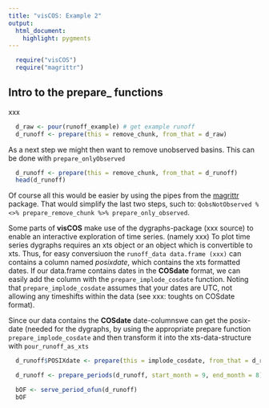 ```yaml
---
title: "visCOS: Example 2"
output: 
  html_document:
    highlight: pygments
---
```

```r
  require("visCOS")
  require("magrittr")
```

## Intro to the prepare_ functions
xxx
```r
  d_raw <- pour(runoff_example) # get example runoff
  d_runoff <- prepare(this = remove_chunk, from_that = d_raw)

```      

As a next step we might then want to remove unobserved basins. This can be done with `prepare_onlyObserved`
```r
  d_runoff <- prepare(this = remove_chunk, from_that = d_runoff)
  head(d_runoff)
```

Of course all this would be easier by using the pipes from the [magrittr](https://cran.r-project.org/web/packages/magrittr/vignettes/magrittr.html) package. That would simplify the last two steps, such to: `QobsNotObserved %<>% prepare_remove_chunk %>% prepare_only_observed`.

Some parts of **visCOS** make use of the dygraphs-package (xxx source) to enable an interactive exploration of time series. (namely xxx) To plot time series dygraphs requires an xts object or an object which is convertible to xts. Thus, for easy conversiuon the  `runoff_data data.frame (xxx)` can contains a column named *posixdate*, which contains the xts formatted dates. If our data.frame contains dates in the **COSdate** format, we can easily add the column with the `prepare_implode_cosdate` function. Noting that `prepare_implode_cosdate` assumes that your dates are UTC, not allowing any timeshifts within the data (see xxx: toughts on COSdate format). 

Since our data contains the **COSdate** date-columnswe can get the posix-date (needed for the dygraphs, by using the appropriate prepare function `prepare_implode_cosdate` and then transform it into the xts-data-structure with `pour_runoff_as_xts`
```r
  d_runoff$POSIXdate <- prepare(this = implode_cosdate, from_that = d_runoff)
```

```r
  d_runoff <- prepare_periods(d_runoff, start_month = 9, end_month = 8)
```

```r
  bOF <- serve_period_ofun(d_runoff)
  bOF
```


